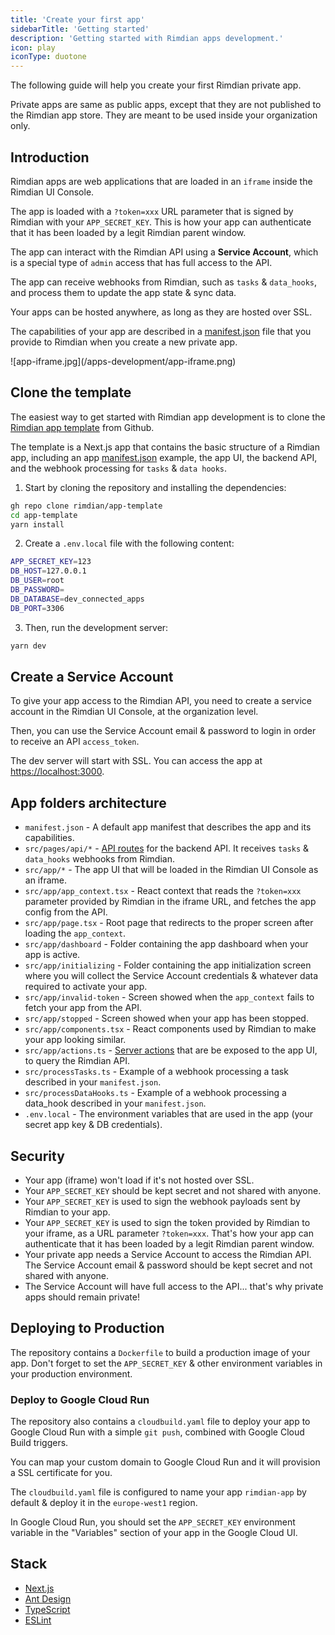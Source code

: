 ```yaml
---
title: 'Create your first app'
sidebarTitle: 'Getting started'
description: 'Getting started with Rimdian apps development.'
icon: play
iconType: duotone
---
```


The following guide will help you create your first Rimdian private app.

Private apps are same as public apps, except that they are not published to the Rimdian app store. They are meant to be used inside your organization only.

## Introduction

Rimdian apps are web applications that are loaded in an `iframe` inside the Rimdian UI Console.

The app is loaded with a `?token=xxx` URL parameter that is signed by Rimdian with your `APP_SECRET_KEY`. This is how your app can authenticate that it has been loaded by a legit Rimdian parent window.

The app can interact with the Rimdian API using a **Service Account**, which is a special type of `admin` access that has full access to the API.

The app can receive webhooks from Rimdian, such as `tasks` & `data_hooks`, and process them to update the app state & sync data.

Your apps can be hosted anywhere, as long as they are hosted over SSL.

The capabilities of your app are described in a [manifest.json](/apps-development/app-manifest-reference) file that you provide to Rimdian when you create a new private app.

<Frame caption="App iframe area">
![app-iframe.jpg](/apps-development/app-iframe.png)
</Frame>

## Clone the template

The easiest way to get started with Rimdian app development is to clone the [Rimdian app template](https://github.com/rimdian/app-template) from Github.

The template is a Next.js app that contains the basic structure of a Rimdian app, including an app [manifest.json](/apps-development/app-manifest-reference) example, the app UI, the backend API, and the webhook processing for `tasks` & `data hooks`.

1. Start by cloning the repository and installing the dependencies:

```bash
gh repo clone rimdian/app-template
cd app-template
yarn install
```

2. Create a `.env.local` file with the following content:

```bash
APP_SECRET_KEY=123
DB_HOST=127.0.0.1
DB_USER=root
DB_PASSWORD=
DB_DATABASE=dev_connected_apps
DB_PORT=3306
```

3. Then, run the development server:

```bash
yarn dev
```

## Create a Service Account

To give your app access to the Rimdian API, you need to create a service account in the Rimdian UI Console, at the organization level.

Then, you can use the Service Account email & password to login in order to receive an API `access_token`.

The dev server will start with SSL. You can access the app at [https://localhost:3000](https://localhost:3000).

## App folders architecture

- `manifest.json` - A default app manifest that describes the app and its capabilities.
- `src/pages/api/*` - [API routes](https://nextjs.org/docs/api-routes/introduction) for the backend API. It receives `tasks` & `data_hooks` webhooks from Rimdian.
- `src/app/*` - The app UI that will be loaded in the Rimdian UI Console as an iframe.
- `src/app/app_context.tsx` - React context that reads the `?token=xxx` parameter provided by Rimdian in the iframe URL, and fetches the app config from the API.
- `src/app/page.tsx` - Root page that redirects to the proper screen after loading the `app_context`.
- `src/app/dashboard` - Folder containing the app dashboard when your app is active.
- `src/app/initializing` - Folder containing the app initialization screen where you will collect the Service Account credentials & whatever data required to activate your app.
- `src/app/invalid-token` - Screen showed when the `app_context` fails to fetch your app from the API.
- `src/app/stopped` - Screen showed when your app has been stopped.
- `src/app/components.tsx` - React components used by Rimdian to make your app looking similar.
- `src/app/actions.ts` - [Server actions](https://nextjs.org/docs/app/building-your-application/data-fetching/server-actions-and-mutations) that are be exposed to the app UI, to query the Rimdian API.
- `src/processTasks.ts` - Example of a webhook processing a task described in your `manifest.json`.
- `src/processDataHooks.ts` - Example of a webhook processing a data_hook described in your `manifest.json`.
- `.env.local` - The environment variables that are used in the app (your secret app key & DB credentials).

## Security

- Your app (iframe) won't load if it's not hosted over SSL.
- Your `APP_SECRET_KEY` should be kept secret and not shared with anyone.
- Your `APP_SECRET_KEY` is used to sign the webhook payloads sent by Rimdian to your app.
- Your `APP_SECRET_KEY` is used to sign the token provided by Rimdian to your iframe, as a URL parameter `?token=xxx`. That's how your app can authenticate that it has been loaded by a legit Rimdian parent window.
- Your private app needs a Service Account to access the Rimdian API. The Service Account email & password should be kept secret and not shared with anyone.
- The Service Account will have full access to the API... that's why private apps should remain private!

## Deploying to Production

The repository contains a `Dockerfile` to build a production image of your app. Don't forget to set the `APP_SECRET_KEY` & other environment variables in your production environment.

### Deploy to Google Cloud Run

The repository also contains a `cloudbuild.yaml` file to deploy your app to Google Cloud Run with a simple `git push`, combined with Google Cloud Build triggers.

You can map your custom domain to Google Cloud Run and it will provision a SSL certificate for you.

The `cloudbuild.yaml` file is configured to name your app `rimdian-app` by default & deploy it in the `europe-west1` region.

In Google Cloud Run, you should set the `APP_SECRET_KEY` environment variable in the "Variables" section of your app in the Google Cloud UI.

## Stack

- [Next.js](https://nextjs.org/)
- [Ant Design](https://ant.design/)
- [TypeScript](https://www.typescriptlang.org/)
- [ESLint](https://eslint.org/)
